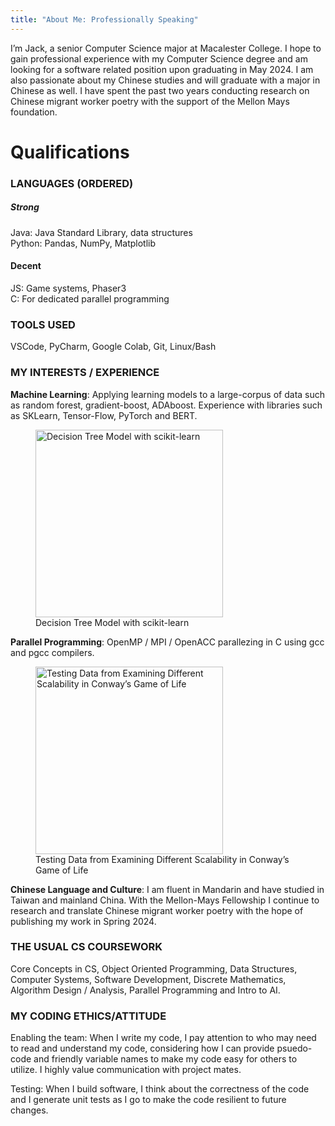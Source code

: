 ```yaml
---
title: "About Me: Professionally Speaking"
---
```

I'm Jack, a senior Computer Science major at Macalester College. I hope to gain professional experience with my Computer Science degree and am looking for a software related position upon graduating in May 2024. I am also passionate about my Chinese studies and will graduate with a major in Chinese as well. I have spent the past two years conducting research on Chinese migrant worker poetry with the support of the Mellon Mays foundation.

# Qualifications

### LANGUAGES (ORDERED)
##### Strong 
Java: Java Standard Library, data structures <br />
Python: Pandas, NumPy, Matplotlib

#### Decent 
JS: Game systems, Phaser3 <br />
C: For dedicated parallel programming

### TOOLS USED

VSCode, PyCharm, Google Colab, Git, Linux/Bash

### MY INTERESTS / EXPERIENCE

**Machine Learning**: Applying learning models to a large-corpus of data such as random forest, gradient-boost, ADAboost. Experience with libraries such as SKLearn, Tensor-Flow, PyTorch and BERT.

![Decision Tree Model with scikit-learn](images/decisiontree.jpg){width=300}


**Parallel Programming**: OpenMP / MPI / OpenACC parallezing in C using gcc and pgcc compilers. 

![Testing Data from Examining Different Scalability in Conway's Game of Life](images/scalability.jpg){width=300}

**Chinese Language and Culture**: I am fluent in Mandarin and have studied in Taiwan and mainland China. With the Mellon-Mays Fellowship I continue to research and translate Chinese migrant worker poetry with the hope of publishing my work in Spring 2024.

### THE USUAL CS COURSEWORK

Core Concepts in CS, Object Oriented Programming, Data Structures, Computer Systems, Software Development, Discrete Mathematics, Algorithm Design / Analysis, Parallel Programming and Intro to AI.

### MY CODING ETHICS/ATTITUDE

Enabling the team: When I write my code, I pay attention to who may need to read and understand my code, considering how I can provide psuedo-code and friendly variable names to make my code easy for others to utilize. I highly value communication with project mates. 

Testing: When I build software, I think about the correctness of the code and I generate unit tests as I go to make the code resilient to future changes.

